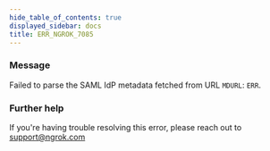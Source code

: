 ```yaml
---
hide_table_of_contents: true
displayed_sidebar: docs
title: ERR_NGROK_7085
---
```


### Message

Failed to parse the SAML IdP metadata fetched from URL `MDURL`: `ERR`.

### Further help

If you're having trouble resolving this error, please reach out to [support@ngrok.com](mailto:support@ngrok.com?subject=Help%20with%20ERR_NGROK_7085)
